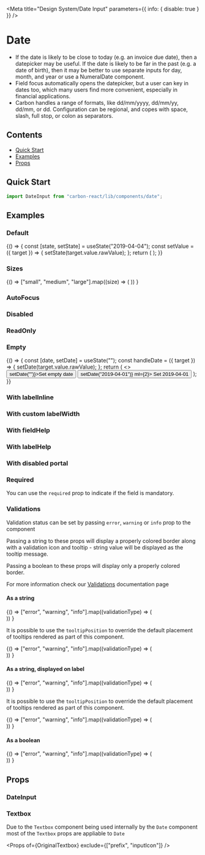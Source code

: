 

<Meta
  title="Design System/Date Input"
  parameters={{ info: { disable: true } }}
/>

# Date

- If the date is likely to be close to today (e.g. an invoice due date), then a datepicker may be useful. If the date is likely to be far in the past (e.g. a date of birth), then it may be better to use separate inputs for day, month, and year or use a NumeralDate component.
- Field focus automatically opens the datepicker, but a user can key in dates too, which many users find more convenient, especially in financial applications.
- Carbon handles a range of formats, like dd/mm/yyyy, dd/mm/yy, dd/mm, or dd. Configuration can be regional, and copes with space, slash, full stop, or colon as separators.

## Contents

- [Quick Start](#quick-start)
- [Examples](#examples)
- [Props](#props)

## Quick Start

```javascript
import DateInput from "carbon-react/lib/components/date";
```

## Examples

### Default

<Preview>
  <Story name="default" parameters={{ chromatic: { disable: true } }}>
    {() => {
      const [state, setState] = useState("2019-04-04");
      const setValue = ({ target }) => {
        setState(target.value.rawValue);
      };
      return (
        <DateInput
          label="Date"
          name="date-input"
          value={state}
          onChange={setValue}
        />
      );
    }}
  </Story>
</Preview>

### Sizes

<Preview>
  <Story name="sizes">
    {() =>
      ["small", "medium", "large"].map((size) => (
        <DateInput
          key={`Date - ${size}`}
          label={`Date - ${size}`}
          value="2016-10-01"
          size={size}
          mb={2}
        />
      ))
    }
  </Story>
</Preview>

### AutoFocus

<Preview>
  <Story name="autoFocus">
    <DateInput label="Date" value="2016-10-01" autoFocus />
  </Story>
</Preview>

### Disabled

<Preview>
  <Story name="disabled">
    <DateInput label="Date" value="2016-10-01" disabled />
  </Story>
</Preview>

### ReadOnly

<Preview>
  <Story name="readOnly">
    <DateInput label="Date" value="2016-10-01" readOnly />
  </Story>
</Preview>

### Empty

<Preview>
  <Story name="empty">
    {() => {
      const [date, setDate] = useState("");
      const handleDate = ({ target }) => {
        setDate(target.value.rawValue);
      };
      return (
        <>
          <Box mb={2}>
            <Button onClick={() => setDate("")}>Set empty date</Button>
            <Button onClick={() => setDate("2019-04-01")} ml={2}>
              Set 2019-04-01
            </Button>
          </Box>
          <DateInput
            label="Date"
            name="dateinput"
            value={date}
            onChange={handleDate}
            allowEmptyValue
          />
        </>
      );
    }}
  </Story>
</Preview>

### With labelInline

<Preview>
  <Story name="with labelInline">
    <DateInput label="Date" value="2016-10-01" labelInline name="dateinput" />
  </Story>
</Preview>

### With custom labelWidth

<Preview>
  <Story name="with custom labelWidth">
    <DateInput label="Date" value="2016-10-01" labelInline labelWidth={10} />
  </Story>
</Preview>

### With fieldHelp

<Preview>
  <Story name="with fieldHelp">
    <DateInput
      label="Date"
      value="2016-10-01"
      fieldHelp="Help"
      name="dateinput"
    />
  </Story>
</Preview>

### With labelHelp

<Preview>
  <Story name="with labelHelp">
    <DateInput
      label="Date"
      value="2016-10-01"
      labelHelp="Help"
      name="dateinput"
    />
  </Story>
</Preview>

### With disabled portal

<Preview>
  <Story
    name="with disabled portal"
    parameters={{ chromatic: { disable: true } }}
  >
    <DateInput label="Date" value="2016-10-01" disablePortal />
  </Story>
</Preview>

### Required

You can use the `required` prop to indicate if the field is mandatory.

<Preview>
  <Story name="required">
    <DateInput label="Date" value="2016-10-01" required />
  </Story>
</Preview>

### Validations

Validation status can be set by passing `error`, `warning` or `info` prop to the component

Passing a string to these props will display a properly colored border along with a validation icon and tooltip - string value will be displayed as the tooltip message.

Passing a boolean to these props will display only a properly colored border.

For more information check our [Validations](?path=/docs/documentation-validations--page "Validations") documentation page

#### As a string

<Preview>
  <Story name="validations - string - component">
    {() =>
      ["error", "warning", "info"].map((validationType) => (
        <div key={`${validationType}-string-component`}>
          <DateInput
            label="Date"
            value="2016-10-01"
            {...{ [validationType]: "Message" }}
            mb={2}
          />
          <DateInput
            label="Date - readOnly"
            value="2016-10-01"
            readOnly
            {...{ [validationType]: "Message" }}
            mb={2}
          />
        </div>
      ))
    }
  </Story>
</Preview>

It is possible to use the `tooltipPosition` to override the default placement of tooltips rendered as part of this component.

<Preview>
  <Story
    name="validations - string - with tooltipPosition overriden - component"
    parameters={{ chromatic: { disable: true } }}
  >
    {() =>
      ["error", "warning", "info"].map((validationType) => (
        <div key={`${validationType}-string-component`}>
          <DateInput
            label="Date"
            value="2016-10-01"
            {...{ [validationType]: "Message" }}
            mb={2}
            tooltipPosition="top"
          />
        </div>
      ))
    }
  </Story>
</Preview>

#### As a string, displayed on label

<Preview>
  <Story name="validations - string - label">
    {() =>
      ["error", "warning", "info"].map((validationType) => (
        <div key={`${validationType}-string-label`}>
          <DateInput
            label="Date"
            value="2016-10-01"
            validationOnLabel
            {...{ [validationType]: "Message" }}
            mb={2}
          />
          <DateInput
            label="Date"
            value="2016-10-01"
            validationOnLabel
            readOnly
            {...{ [validationType]: "Message" }}
            mb={2}
          />
        </div>
      ))
    }
  </Story>
</Preview>

It is possible to use the `tooltipPosition` to override the default placement of tooltips rendered as part of this component.

<Preview>
  <Story
    name="validations - string - with tooltipPosition overriden - label"
    parameters={{ chromatic: { disable: true } }}
  >
    {() =>
      ["error", "warning", "info"].map((validationType) => (
        <div key={`${validationType}-string-component`}>
          <DateInput
            label="Date"
            value="2016-10-01"
            validationOnLabel
            {...{ [validationType]: "Message" }}
            mb={2}
            tooltipPosition="top"
          />
        </div>
      ))
    }
  </Story>
</Preview>

#### As a boolean

<Preview>
  <Story name="validations - boolean">
    {() =>
      ["error", "warning", "info"].map((validationType) => (
        <div key={`${validationType}-boolean-component`}>
          <DateInput
            label="Date"
            value="2016-10-01"
            {...{ [validationType]: true }}
          />
          <DateInput
            label="Date"
            value="2016-10-01"
            readOnly
            {...{ [validationType]: true }}
          />
        </div>
      ))
    }
  </Story>
</Preview>

## Props

### DateInput

<StyledSystemProps of={BaseDateInput} noHeader margin />

### Textbox

Due to the `Textbox` component being used internally by the `Date` component most of the `Textbox` props are appliable to `Date`

<Props of={OriginalTextbox} exclude={["prefix", "inputIcon"]} />
